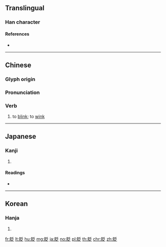 {{character info/new}}
==Translingual==

===Han character===
{{Han char|rn=109|rad=目|as=05|sn=10|four=62037|canj=BUHIO}}

====References====
* {{Han ref|kx=0805.190|dkj=23253|dj=1221.130|hdz=42476.040|uh=7728|ud=30504|bh=AF77|bd=44919}}

----

==Chinese==
{{zh-forms}}

===Glyph origin===
{{Han etym}}

===Pronunciation===
{{zh-pron
|m=zhǎ |ma=Zh-zha.ogg
|c=zaap3,zaam2
|h=pfs=
|md=
|mn=qz,xm,zz:chap/tw:chha̍p
|w=
|mc=y
|oc=y
|cat=v
}}

===Verb===
{{zh-verb}}

# to [[blink]]; to [[wink]]
#: {{zh-x|佢 碰見 猛男，對 眼 會 猛咁 眨|If she encounters a hunk, her eyes will '''bat''' non-stop|C|ref={{w|Samuei Hui}}, {{lang|zh|尖沙咀Susie}}}}

----

==Japanese==

===Kanji===
{{ja-kanji|grade=|rs=目05}}

# {{defn|lang=ja|sort=目05}}

====Readings====
* {{ja-readings|on=[[そう]] (sō), [[しょう]] (shō)|kun=[[またたく]] (matataku)|nanori=}}

----

==Korean==

===Hanja===
{{ko-hanja|hangeul=잡|eumhun=|rv=jap|mr=chap|y=cap}}

# {{defn|lang=ko|sort=目05}}

[[fr:眨]]
[[lt:眨]]
[[hu:眨]]
[[mg:眨]]
[[ja:眨]]
[[no:眨]]
[[pl:眨]]
[[th:眨]]
[[chr:眨]]
[[zh:眨]]